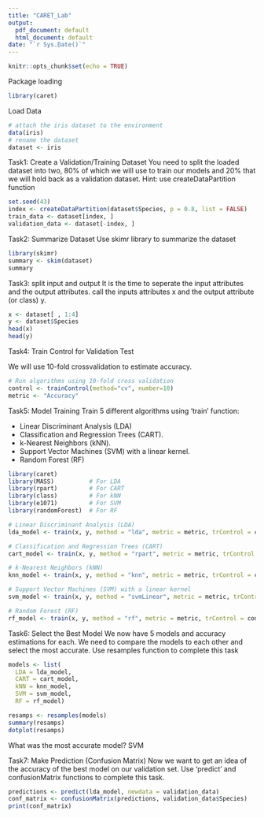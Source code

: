 ```yaml
---
title: "CARET_Lab"
output:
  pdf_document: default
  html_document: default
date: "`r Sys.Date()`"
---
```


```r
knitr::opts_chunk$set(echo = TRUE)
```

Package loading
```r
library(caret)
```

Load Data
```r
# attach the iris dataset to the environment
data(iris)
# rename the dataset
dataset <- iris
```

Task1: Create a Validation/Training Dataset
You need to split the loaded dataset into two, 80% of which we will use to train our models and 20% that we will hold back as a validation dataset.
Hint: use createDataPartition function
```r
set.seed(43)
index <- createDataPartition(dataset$Species, p = 0.8, list = FALSE)
train_data <- dataset[index, ]
validation_data <- dataset[-index, ]
```

Task2: Summarize Dataset
Use skimr library to summarize the dataset
```r
library(skimr)
summary <- skim(dataset)
summary
```

Task3: split input and output
 It is the time to seperate the input attributes and  the output attributes. call the inputs attributes x and the output attribute (or class) y.
```r
x <- dataset[ , 1:4]
y <- dataset$Species
head(x)
head(y)
```

Task4: Train Control for Validation Test

We will use 10-fold crossvalidation to estimate accuracy.
```r
# Run algorithms using 10-fold cross validation
control <- trainControl(method="cv", number=10)
metric <- "Accuracy"
```

Task5: Model Training
Train 5 different algorithms using 'train' function:

- Linear Discriminant Analysis (LDA)
- Classification and Regression Trees (CART).
- k-Nearest Neighbors (kNN).
- Support Vector Machines (SVM) with a linear kernel.
- Random Forest (RF)

```r
library(caret)
library(MASS)          # For LDA
library(rpart)         # For CART
library(class)         # For kNN
library(e1071)         # For SVM
library(randomForest)  # For RF
```

```r
# Linear Discriminant Analysis (LDA)
lda_model <- train(x, y, method = "lda", metric = metric, trControl = control)
```
```r
# Classification and Regression Trees (CART)
cart_model <- train(x, y, method = "rpart", metric = metric, trControl = control)
```
```r
# k-Nearest Neighbors (kNN)
knn_model <- train(x, y, method = "knn", metric = metric, trControl = control)
```
```r
# Support Vector Machines (SVM) with a linear kernel
svm_model <- train(x, y, method = "svmLinear", metric = metric, trControl = control)
```
```r
# Random Forest (RF)
rf_model <- train(x, y, method = "rf", metric = metric, trControl = control)
```

Task6: Select the Best Model
We now have 5 models and accuracy estimations for each. We need to compare the models to each other and select the most accurate.
Use resamples function to complete this task

```r
models <- list(
  LDA = lda_model,
  CART = cart_model,
  kNN = knn_model,
  SVM = svm_model,
  RF = rf_model)

resamps <- resamples(models)
summary(resamps)
dotplot(resamps)
```
What was the most accurate model?
SVM

Task7: Make Prediction (Confusion Matrix)
Now we want to get an idea of the accuracy of the best model on our validation set. Use 'predict' and confusionMatrix functions to complete this task.

```r
predictions <- predict(lda_model, newdata = validation_data)
conf_matrix <- confusionMatrix(predictions, validation_data$Species)
print(conf_matrix)
```


